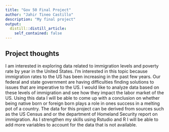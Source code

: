 ```yaml
---
title: "Gov 50 Final Project"
author: "Jahir Tineo Castillo"
description: "My final project"
output:
  distill::distill_article:
    self_contained: false
---
```




## Project thoughts

I am interested in exploring data related to immigration levels and poverty rate by year in the United States. I'm interested in this topic because immigration rates to the US has been increasing in the past few years. Our federal and state government are having difficulties finding solutions to issues that are imperative to the US. I would like to analyze data based on these levels of immigration and see how they impact the labor market of the US. Using this data I will be able to come up with a conclusion on whether being native born or foreign born plays a role in ones success in a melting pot of a country. The data for this project can be derived from sources such as the US Census and or the department of Homeland Security report on immigration. As I strengthen my skills using Rstudio and R I will be able to add more variables to account for the data that is not available. 